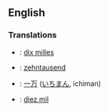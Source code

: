 ==English==
===Translations===
* {{fr}}: [[dix milles]]
* {{de}}: [[zehntausend]]
* {{ja}}: [[一万]] ([[いちまん]], ichiman)
* {{es}}: [[diez mil]]